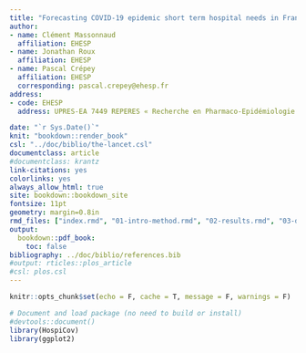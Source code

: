 ```yaml
---
title: "Forecasting COVID-19 epidemic short term hospital needs in France"
author: 
- name: Clément Massonnaud
  affiliation: EHESP
- name: Jonathan Roux
  affiliation: EHESP
- name: Pascal Crépey
  affiliation: EHESP
  corresponding: pascal.crepey@ehesp.fr
address: 
- code: EHESP
  address: UPRES-EA 7449 REPERES « Recherche en Pharmaco-Epidémiologie et Recours aux Soins » – EHESP – Université de Rennes, 15 avenue du Professeur-Léon-Bernard, CS 74312, 35043 Rennes, France

date: "`r Sys.Date()`"
knit: "bookdown::render_book"
csl: "../doc/biblio/the-lancet.csl"
documentclass: article
#documentclass: krantz
link-citations: yes
colorlinks: yes
always_allow_html: true
site: bookdown::bookdown_site
fontsize: 11pt
geometry: margin=0.8in
rmd_files: ["index.rmd", "01-intro-method.rmd", "02-results.rmd", "03-discussion.rmd", "09-references.rmd"]
output:
  bookdown::pdf_book:
    toc: false
bibliography: ../doc/biblio/references.bib
#output: rticles::plos_article
#csl: plos.csl
---
```



```r
knitr::opts_chunk$set(echo = F, cache = T, message = F, warnings = F)
```
```r
# Document and load package (no need to build or install)
#devtools::document()
library(HospiCov)
library(ggplot2)
```


